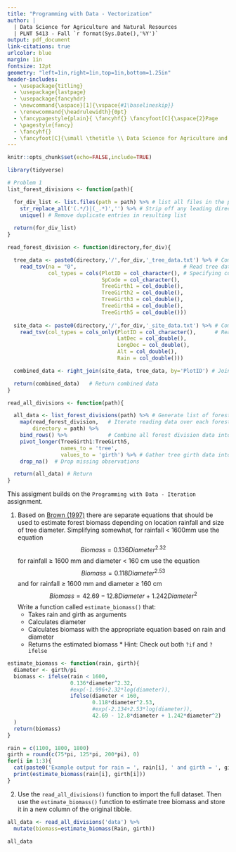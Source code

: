 ```yaml
---
title: "Programming with Data - Vectorization"
author: |
  | Data Science for Agriculture and Natural Resources
  | PLNT 5413 - Fall `r format(Sys.Date(),'%Y')`
output: pdf_document
link-citations: true
urlcolor: blue
margin: 1in
fontsize: 12pt
geometry: "left=1in,right=1in,top=1in,bottom=1.25in"
header-includes:
  - \usepackage{titling}
  - \usepackage{lastpage}
  - \usepackage{fancyhdr}
  - \newcommand{\aspace}[1]{\vspace{#1\baselineskip}}
  - \renewcommand{\headrulewidth}{0pt}
  - \fancypagestyle{plain}{ \fancyhf{} \fancyfoot[C]{\aspace{2}Page     \thepage~of~\pageref{LastPage}} }
  - \pagestyle{fancy}
  - \fancyhf{}
  - \fancyfoot[C]{\small \thetitle \\ Data Science for Agriculture and Natural Resources\\PLNT 5413 - Fall `r format(Sys.Date(),'%Y')`\\ Page \thepage~of~\pageref{LastPage}}
---
```


```r
knitr::opts_chunk$set(echo=FALSE,include=TRUE)
```

```r
library(tidyverse)

# Problem 1
list_forest_divisions <- function(path){

  for_div_list <- list.files(path = path) %>% # list all files in the path directory
    str_replace_all('(.*/)|(_.*)','') %>% # Strip off any leading directories and trailing file extenstions including _tree_data or _site_data labels
    unique() # Remove duplicate entries in resulting list
  
  return(for_div_list)
}

read_forest_division <- function(directory,for_div){

  tree_data <- paste0(directory,'/',for_div,'_tree_data.txt') %>% # Combine directory path and forest division to create tree data file name
    read_tsv(na = "0",                                  # Read tree data setting "0" observations to NA
             col_types = cols(PlotID = col_character(), # Specifying column types
                              SpCode = col_character(),
                              TreeGirth1 = col_double(),
                              TreeGirth2 = col_double(),
                              TreeGirth3 = col_double(),
                              TreeGirth4 = col_double(),
                              TreeGirth5 = col_double()))
  
  site_data <- paste0(directory,'/',for_div,'_site_data.txt') %>% # Combine directory path and forest division to create site data file name
    read_tsv(col_types = cols_only(PlotID = col_character(),      # Read site data selecting columns and specifying column types
                                   LatDec = col_double(),
                                   LongDec = col_double(),
                                   Alt = col_double(),
                                   Rain = col_double()))

  combined_data <- right_join(site_data, tree_data, by='PlotID') # Join site data and tree data

  return(combined_data)   # Return combined data
}

read_all_divisions <- function(path){

  all_data <- list_forest_divisions(path) %>% # Generate list of forest divisions
    map(read_forest_division,   # Iterate reading data over each forest division
        directory = path) %>% 
    bind_rows() %>%             # Combine all forest division data into single tibble
    pivot_longer(TreeGirth1:TreeGirth5,
                 names_to = 'tree',
                 values_to = 'girth') %>% # Gather tree girth data into a single column
    drop_na()  # Drop missing observations

  return(all_data) # Return 
}

```

This assigment builds on the `Programming with Data - Iteration` assignment.

1. Based on [Brown (1997)](http://www.fao.org/docrep/W4095E/w4095e06.htm#3.2.1%20biomass%20regression%20equations) there are separate equations that should be used to estimate forest biomass depending on location rainfall and size of tree diameter. Simplifying somewhat, for rainfall < 1600mm use the equation $$Biomass = 0.136Diameter^{2.32}$$ for rainfall $\ge$ 1600 mm and diameter < 160 cm use the equation  $$Biomass = 0.118Diameter^{2.53}$$ and for rainfall $\ge$ 1600 mm and diameter $\ge$ 160 cm $$Biomass = 42.69-12.8Diameter+1.242Diameter^2$$ Write a function called `estimate_biomass()` that:
    * Takes rain and girth as arguments
    * Calculates diameter
    * Calculates biomass with the appropriate equation based on rain and diameter
    * Returns the estimated biomass
            * Hint: Check out both `?if` and `?ifelse`

```r
estimate_biomass <- function(rain, girth){
  diameter <- girth/pi
  biomass <- ifelse(rain < 1600,
                    0.136*diameter^2.32,
                    #exp(-1.996+2.32*log(diameter)),
                    ifelse(diameter < 160,
                           0.118*diameter^2.53,
                           #exp(-2.134+2.53*log(diameter)),
                           42.69 - 12.8*diameter + 1.242*diameter^2)
  )
  return(biomass)
}
```

```r
rain = c(1100, 1800, 1800)
girth = round(c(75*pi, 125*pi, 200*pi), 0)
for(i in 1:3){
  cat(paste0('Example output for rain = ', rain[i], ' and girth = ', girth[i], ':\n'))
  print(estimate_biomass(rain[i], girth[i]))
}
```

2. Use the `read_all_divisions()` function to import the full dataset. Then use the `estimate_biomass()` function to estimate tree biomass and store it in a new column of the original tibble.

```r
all_data <- read_all_divisions('data') %>% 
  mutate(biomass=estimate_biomass(Rain, girth))
```

```r
all_data
```
